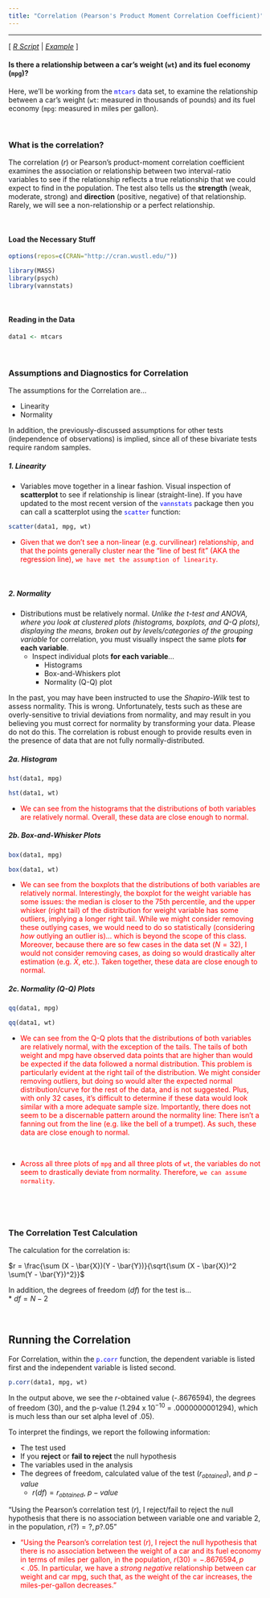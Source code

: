 ```yaml
---
title: "Correlation (Pearson's Product Moment Correlation Coefficient)"
---
```

---

[ <a href="https://raw.githubusercontent.com/burrelvannjr/gradstats_sdsu/main/resources/exercises/correlation.R" target="_blank"><i>R Script</i></a> | [*Example*](correlation-example.html) ]

#### Is there a relationship between a car's weight (<span>`wt`</span>) and its fuel economy (<span>`mpg`</span>)?

Here, we'll be working from the <span style="color:blue">`mtcars`</span> data set, to examine the relationship between a car's weight (<span>`wt`</span>: measured in thousands of pounds) and its fuel economy (<span>`mpg`</span>: measured in miles per gallon).

<br>


### What is the correlation?

The correlation ($r$) or Pearson's product-moment correlation coefficient examines the association or relationship between two interval-ratio variables to see if the relationship reflects a true relationship that we could expect to find in the population. The test also tells us the **strength** (weak, moderate, strong) and **direction** (positive, negative) of that relationship. Rarely, we will see a non-relationship or a perfect relationship.

<br>



#### Load the Necessary Stuff

```r
options(repos=c(CRAN="http://cran.wustl.edu/"))
```

```r
library(MASS)
library(psych)
library(vannstats)
```

<br>

#### Reading in the Data
```r
data1 <- mtcars
```

<br>

### Assumptions and Diagnostics for Correlation

The assumptions for the Correlation are...

* Linearity
* Normality
<!-- * Absence of Range Restrictions
* Absence of Heterogeneous Subsamples -->

In addition, the previously-discussed assumptions for other tests (independence of observations) is implied, since all of these bivariate tests require random samples.



##### 1. Linearity
* Variables move together in a linear fashion. Visual inspection of **scatterplot** to see if relationship is linear (straight-line). If you have updated to the most recent version of the <span style="color:blue">`vannstats`</span> package <!-- (version 1.0.4.5) -- which you can get by running the `install_github` (in the <a href="https://raw.githubusercontent.com/burrelvannjr/gradstats_sdsu/main/resources/exercises/correlation.R" target="_blank"><i>script</i></a> above)  --> then you can call a scatterplot using the <span style="color:blue">`scatter`</span> function:

```r
scatter(data1, mpg, wt)
```


  + <span style="color:red">Given that we don't see a non-linear (e.g. curvilinear) relationship, and that the points generally cluster near the "line of best fit" (AKA the regression line), `we have met the assumption of linearity`.</span>

<br>

##### 2. Normality 

* Distributions must be relatively normal. *Unlike the t-test and ANOVA, where you look at clustered plots (histograms, boxplots, and Q-Q plots), displaying the means, broken out by levels/categories of the grouping variable* for correlation, you must visually inspect the same plots **for each variable**.
  + Inspect individual plots **for each variable**...
    + Histograms
    + Box-and-Whiskers plot
    + Normality (Q-Q) plot 

In the past, you may have been instructed to use the *Shapiro-Wilk* test to assess normality. This is wrong. Unfortunately, tests such as these are overly-sensitive to trivial deviations from normality, and may result in you believing you must correct for normality by transforming your data. Please do not do this. The correlation is robust enough to provide results even in the presence of data that are not fully normally-distributed. 

##### 2a. Histogram

```r
hst(data1, mpg)
```

```r
hst(data1, wt)
```

  + <span style="color:red">We can see from the histograms that the distributions of both variables are relatively normal. Overall, these data are close enough to normal.</span> 
<br>

##### 2b. Box-and-Whisker Plots
```r
box(data1, mpg)
```

```r
box(data1, wt)
```
  
  + <span style="color:red">We can see from the boxplots that the distributions of both variables are relatively normal. Interestingly, the boxplot for the weight variable has some issues: the median is closer to the 75th percentile, and the upper whisker (right tail) of the distribution for weight variable has some outliers, implying a longer right tail. While we might consider removing these outlying cases, we would need to do so statistically (considering *how* outlying an outlier is)... which is beyond the scope of this class. Moreover, because there are so few cases in the data set ($N = 32$), I would not consider removing cases, as doing so would drastically alter estimation (e.g. $\bar{X}$, etc.). Taken together, these data are close enough to normal.</span> 


##### 2c. Normality (Q-Q) Plots

```r
qq(data1, mpg)
```

```r
qq(data1, wt)
```


  + <span style="color:red">We can see from the Q-Q plots that the distributions of both variables are relatively normal, with the exception of the tails. The tails of both weight and mpg have observed data points that are higher than would be expected if the data followed a normal distribution. This problem is particularly evident at the right tail of the distribution. We might consider removing outliers, but doing so would alter the expected normal distribution/curve for the rest of the data, and is not suggested. Plus, with only 32 cases, it's difficult to determine if these data would look similar with a more adequate sample size. Importantly, there does not seem to be a discernable pattern around the normality line: There isn't a fanning out from the line (e.g. like the bell of a trumpet). As such, these data are close enough to normal.</span> 

<br>

  + <span style="color:red">Across all three plots of <span>`mpg`</span> and all three plots of <span>`wt`</span>, the variables do not seem to drastically deviate from normality. Therefore, `we can assume normality`.</span>
  
<br>

<!-- ##### 3. Absence of Range Restrictions
* Values on variables cannot be restricted to small range. Examine range for variables
  
```r
describe(data1$mpg)
```

```r
describe(data1$wt)
```

  + <span style="color:red">Looking at the ranges for both weight and miles per gallon, we can see that both variables have sizeable ranges (23.5 miles per gallon for `mpg` and nearly 4, or 4000 lbs for `wt`). Therefore, there doesn't appear to be much restriction on the values allowed for either variable, and it is safe to assume that `we have met the assumption of absence of range restrictions`.</span>

<br>

##### 4. Absence of Heterogeneous Subsamples
* Not having groups that have extremely different values (e.g. for which a t-test/ANOVA might appropriately identify). Examine various groups in the sample.

  + <span style="color:red">While it is true that there are various groups within the sample, it is nearly impossible to determine which groups will affect the outcome of `mpg`. Therefore, it is safe to assume that `we have met the assumption of absence of heterogenous subsamples`.</span>-->



<br>

### The Correlation Test Calculation

The calculation for the correlation is:

 $r = \frac{\sum (X - \bar{X})(Y - \bar{Y})}{\sqrt{\sum (X - \bar{X})^2 \sum(Y - \bar{Y})^2}}$
 


In addition, the degrees of freedom ($df$) for the test is...<br> 
* $df = N - 2$

<br>

## Running the Correlation

For Correlation, within the <span style="color:blue">`p.corr`</span> function, the dependent variable is listed first and the independent variable is listed second. 



```r
p.corr(data1, mpg, wt)
```

In the output above, we see the $r$-obtained value (-.8676594), the degrees of freedom (30), and the p-value (1.294 x $10^{-10}$ = .0000000001294), which is much less than our set alpha level of .05).

To interpret the findings, we report the following information:

* The test used
* If you **reject** or **fail to reject** the null hypothesis
* The variables used in the analysis
* The degrees of freedom, calculated value of the test ($r_{obtained}$), and $p-value$
  + $r(df) = r_{obtained}$, $p-value$

“Using the Pearson's correlation test ($r$), I reject/fail to reject the null hypothesis that there is no association between variable one and variable 2, in the population, $r(?) = ?, p ? .05$” 

  + <span style="color:red">“Using the Pearson's correlation test ($r$), I reject the null hypothesis that there is no association between the weight of a car and its fuel economy in terms of miles per gallon, in the population, $r(30) = -.8676594, p \lt .05$. In particular, we have a *strong* *negative* relationship between car weight and car mpg, such that, as the weight of the car increases, the miles-per-gallon decreases.”  </span>



<br><br><br>
